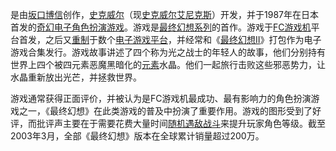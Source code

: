 {{vgname|[[最终幻想_(游戏)|最终幻想]]|ja=ファイナルファンタジー|en=Final Fantasy|2=台港曾译为“太空-{}-战士”}}是由[[坂口博信|坂口博信]]创作，[[史克威尔|史克威尔]]（现[[史克威尔艾尼克斯|史克威尔艾尼克斯]]）开发，并于1987年在日本首发的[[奇幻|奇幻]][[电子角色扮演游戏|电子角色扮演游戏]]。游戏是[[最终幻想系列|最终幻想系列]]的首作。游戏于[[FC游戏机|FC游戏机]]平台首发，之后又[[电子游戏重制|重制]]于数个[[电子游戏机|电子游戏平台]]，并经常和《[[最终幻想II|最终幻想II]]》打包作为电子游戏合集发行。游戏故事讲述了四个称为光之战士的年轻人的故事，他们分别持有世界上四个被四元素恶魔黑暗化的[[四大元素|元素]]水晶。他们一起旅行击败这些邪恶势力，让水晶重新放出光芒，并拯救世界。

游戏通常获得正面评价，并被认为是FC游戏机最成功、最有影响力的角色扮演游戏之一，《最终幻想》在此类游戏的普及中扮演了重要作用。游戏的图形受到了好评，而批评声主要在于需要花费大量时间[[随机遇敌|随机遇敌战斗]]来提升玩家角色等级。截至2003年3月，全部《最终幻想》版本在全球累计销量超过200万。